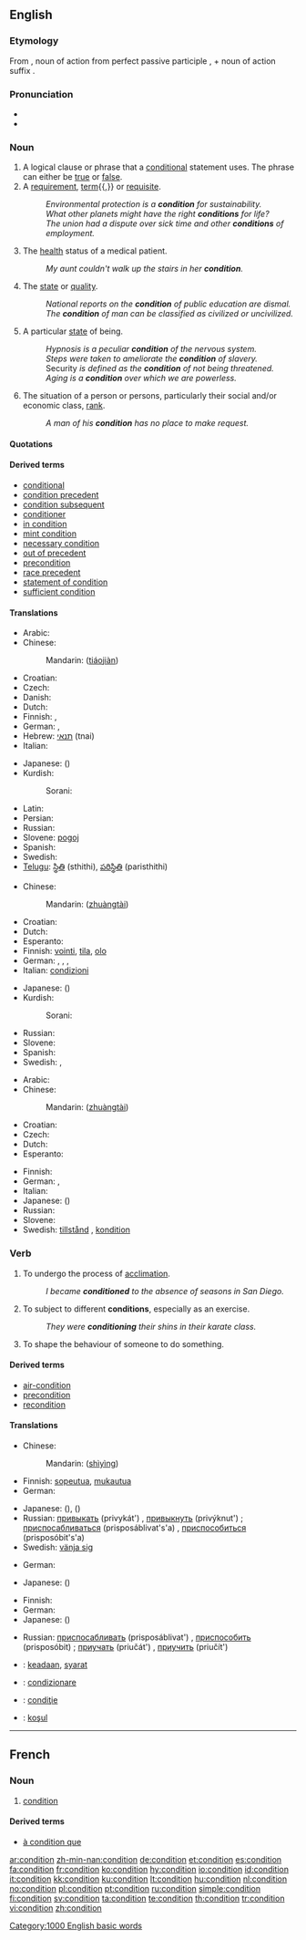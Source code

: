 ==English==

{{rank|generally|ago|easily|685|condition|sleep|ex|mere}}

===Etymology===
From {{etyl|la}} {{term|conditio|conditiō|lang=la}}, noun of action from perfect passive participle {{term|conditus|lang=la}}, + noun of action suffix {{term|-io|lang=la}}.

===Pronunciation===
* {{IPA|/kɒndiʃən/|/kʌnˈdɪ.ʃən/}}
* {{audio|en-us-condition.ogg|Audio (US)}}

===Noun===
{{en-noun}}

# A logical clause or phrase that a [[conditional]] statement uses. The phrase can either be [[true]] or [[false]].
# A [[requirement]], [[term]]{{,}} or [[requisite]].
#: ''Environmental protection is a '''condition''' for sustainability‎.''
#: ''What other planets might have the right '''conditions''' for life?''
#: ''The union had a dispute over sick time and other '''conditions''' of employment.''
# The [[health]] status of a medical patient.
#: ''My aunt couldn't walk up the stairs in her '''condition'''.''
# The [[state]] or [[quality]].
#: ''National reports on the '''condition''' of public education are dismal.''
#: ''The '''condition''' of man can be classified as civilized or uncivilized.''
# A particular [[state]] of being.
#: ''Hypnosis is a peculiar '''condition''' of the nervous system.''
#: ''Steps were taken to ameliorate the '''condition''' of slavery.''
#: Security ''is defined as the '''condition''' of not being threatened.''
#: ''Aging is a '''condition''' over which we are powerless.''
# {{obsolete}} The situation of a person or persons, particularly their social and/or economic class, [[rank]].
#: ''A man of his '''condition''' has no place to make request.''

====Quotations====
{{seeCites}}

====Derived terms====
* [[conditional]]
* [[condition precedent]]
* [[condition subsequent]]
* [[conditioner]]
* [[in condition]]
* [[mint condition]]
* [[necessary condition]]
* [[out of precedent]]
* [[precondition]]
* [[race precedent]]
* [[statement of condition]]
* [[sufficient condition]]

====Translations====
{{trans-top|logical clause or phrase}}
* Arabic: {{t-|ar|شرط|m|tr=sharT|sc=Arab}}
* Chinese:
*: Mandarin: {{zh-ts|條件|条件}} ([[tiáo]][[jiàn]])
* Croatian: {{t-|hr|uvjet|f|alt=úvjet}}
* Czech: {{t+|cs|podmínka|f}}
* Danish: {{t+|da|bekostning|n}}
* Dutch: {{t+|nl|conditie}}
* Finnish: {{t+|fi|ehto}}, {{t+|fi|edellytys}}
* German: {{t+|de|Bedingung|f}}, {{t+|de|Kondition|f}}
* Hebrew: [[תנאי]] (tnai) {{m}}
* Italian: {{t+|it|condizione|f}}
{{trans-mid}}
* Japanese: {{t+|ja|条件|tr=jōken|sc=Jpan}} ({{Jpan|[[じょうけん]]}})
* Kurdish:
*: Sorani: {{t|ku|شه‌رت|tr=shart|sc=ku-Arab}}
* Latin: {{t-|la|conditio|f}}
* Persian: {{t+|fa|شرط|tr=shart|sc=fa-Arab|xs=Persian}}
* Russian: {{t+|ru|условие|n|tr=uslóvije|sc=Cyrl}}
* Slovene: [[pogoj]] {{m}}
* Spanish: {{t+|es|condición|f}}
* Swedish: {{t+|sv|tillstånd|n}}
* [[Telugu]]: [[స్థితి]] (sthithi), [[పరిస్థితి]] (paristhithi)
{{trans-bottom}}

{{trans-top|health status of a patient}}
* Chinese:
*: Mandarin: {{zh-ts|狀態|状态}} ([[zhuàng]][[tài]])
* Croatian: {{t-|hr|stanje|n|alt=stánje}}
* Dutch: {{t+|nl|conditie}}
* Esperanto: {{t-|eo|stato|xs=Esperanto}}
* Finnish: [[vointi]], [[tila]], [[olo]]
* German: {{t+|de|Verfassung|f}}, {{t+|de|Kondition|f}}, {{t+|de|Befinden|n}}, {{t+|de|Zustand|m}}
* Italian: [[condizioni]] {{p}} {{f}}
{{trans-mid}}
* Japanese: {{t+|ja|状態|tr=jōtai|sc=Jpan}} ({{Jpan|[[じょうたい]]}})
* Kurdish:
*: Sorani: {{t|ku|حاڵ|tr=HAL|sc=ku-Arab}}
* Russian: {{t+|ru|состояние|n|tr=sostojánije|sc=Cyrl}}
* Slovene: {{t+|sl|stanje|n}}
* Spanish: {{t-|es|situación|f}}
* Swedish: {{t+|sv|tillstånd|n}}, {{t+|sv|kondition|c}}
{{trans-bottom}}

{{trans-top|state of an object}}
* Arabic: {{t|ar|حالة|f|tr=hála|sc=Arab}}
* Chinese:
*: Mandarin: {{zh-ts|狀態|状态}} ([[zhuàng]][[tài]])
* Croatian: {{t-|hr|stanje|n|alt=stánje}}
* Czech: {{t+|cs|stav|m}}
* Dutch: {{t+|nl|toestand}}
* Esperanto: {{t-|eo|stato|xs=Esperanto}}
{{trans-mid}}
* Finnish: {{t+|fi|tila}}
* German: {{t+|de|Beschaffenheit|f}},  {{t+|de|Zustand|m}}
* Italian: {{t+|it|condizione|f}}
* Japanese: {{t+|ja|状態|tr=jōtai|sc=Jpan}} ({{Jpan|[[じょうたい]]}})
* Russian: {{t+|ru|состояние|n|tr=sostojánije|sc=Cyrl}}
* Slovene: {{t+|sl|stanje|n}}
* Swedish: [[tillstånd]] {{n}}, [[kondition]] {{c}}
{{trans-bottom}}

===Verb===
{{en-verb}}

# To undergo the process of [[acclimation]].
#: ''I became '''conditioned''' to the absence of seasons in San Diego.''
# To subject to different '''conditions''', especially as an exercise.
#: ''They were '''conditioning''' their shins in their karate class.''
# To shape the behaviour of someone to do something.

====Derived terms====
*[[air-condition]]
*[[precondition]]
*[[recondition]]

====Translations====
{{trans-top|to undergo the process of acclimation}}
* Chinese:
*: Mandarin: {{zh-ts|適應|适应}}([[shì]][[yìng]])
* Finnish: [[sopeutua]], [[mukautua]]
* German: {{t+|de|konditionieren}}
{{trans-mid}}
* Japanese: {{t|ja|順応する|tr=jun'nōsuru|sc=Jpan}} ({{Jpan|じゅんのうする}}), {{t|ja|適応する|tr=tekiōsuru|sc=Jpan}} ({{Jpan|てきおうする}})
* Russian: [[привыкать]] (privykát') {{impf}}, [[привыкнуть]] (privýknut') {{pf}}; [[приспосабливаться]] (prisposáblivat's'a) {{impf}}, [[приспособиться]] (prisposóbit's'a) {{pf}}
* Swedish: [[vänja sig]]
{{trans-bottom}}

{{trans-top|to subject to different conditions}}
* German: {{t+|de|konditionieren}}
{{trans-mid}}
* Japanese: {{t|ja|調整する|tr=chōsei|sc=Jpan}} ({{Jpan|ちょうせいする}})
{{trans-bottom}}

{{trans-top|to shape the behaviour of someone to do something}}
* Finnish: {{t-|fi|ehdollistaa}}
* German: {{t+|de|konditionieren}}
* Japanese: {{t|ja|調整する|tr=chōsei|sc=Jpan}} ({{Jpan|ちょうせいする}})
{{trans-mid}}
* Russian: [[приспосабливать]] (prisposáblivat') {{impf}}, [[приспособить]] (prisposóbit) {{pf}}; [[приучать]] (priučát') {{impf}}, [[приучить]] (priučít') {{pf}}
{{trans-bottom}}

{{checktrans-top}}
* {{ttbc|Indonesian}}: [[ada|keadaan]], [[syarat]]
* {{ttbc|Italian}}: [[condizionare]]
* {{ttbc|Romanian}}: [[condiţie]]
* {{ttbc|Turkish}}: [[koşul]]
{{trans-bottom}}

[[Category:1000 English basic words]]

----

==French==

===Noun===
{{fr-noun|f}}

# [[#English|condition]]

====Derived terms====
* [[à condition que]]

[[ar:condition]]
[[zh-min-nan:condition]]
[[de:condition]]
[[et:condition]]
[[es:condition]]
[[fa:condition]]
[[fr:condition]]
[[ko:condition]]
[[hy:condition]]
[[io:condition]]
[[id:condition]]
[[it:condition]]
[[kk:condition]]
[[ku:condition]]
[[lt:condition]]
[[hu:condition]]
[[nl:condition]]
[[no:condition]]
[[pl:condition]]
[[pt:condition]]
[[ru:condition]]
[[simple:condition]]
[[fi:condition]]
[[sv:condition]]
[[ta:condition]]
[[te:condition]]
[[th:condition]]
[[tr:condition]]
[[vi:condition]]
[[zh:condition]]